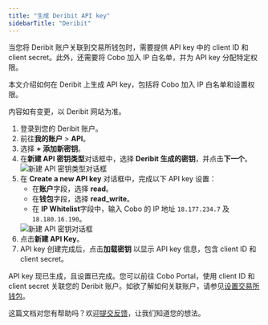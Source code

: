```yaml
---
title: "生成 Deribit API key"
sidebarTitle: "Deribit"
---
```


当您将 Deribit 账户关联到交易所钱包时，需要提供 API key 中的 client ID 和 client secret。此外，还需要将 Cobo 加入 IP 白名单，并为 API key 分配特定权限。

本文介绍如何在 Deribit 上生成 API key，包括将 Cobo 加入 IP 白名单和设置权限。

<Note>内容如有变更，以 Deribit 网站为准。</Note>

1. 登录到您的 Deribit 账户。
2. 前往**我的账户** > **API**。
3. 选择 **+ 添加新密钥**。
4. 在**新建 API 密钥类型**对话框中，选择 **Deribit 生成的密钥**，并点击**下一个**。
    <img src="/cn/images/exchange-wallet/deribit_1.png" className="screenshot_modal" alt="新建 API 密钥类型对话框" />
5. 在 **Create a new API key** 对话框中，完成以下 API key 设置：
    - 在**账户**字段，选择 **read**。
    - 在**钱包**字段，选择 **read_write**。
    - 在 **IP Whitelist**字段中，输入 Cobo 的 IP 地址 `18.177.234.7` 及 `18.180.16.190`。
    <img src="/cn/images/exchange-wallet/deribit_2.png" className="screenshot_modal" alt="新建 API 密钥对话框" />
6. 点击**新建 API Key**。
7. API key 创建完成后，点击**加载密钥** 以显示 API key 信息，包含 client ID 和 client secret。

API key 现已生成，且设置已完成。您可以前往 Cobo Portal，使用 client ID 和 client secret 关联您的 Deribit 账户。如欲了解如何关联账户，请参见[设置交易所钱包](/cn/portal/exchange-wallets/set-up)。 

<Tip>这篇文档对您有帮助吗？欢迎[提交反馈](https://forms.zohopublic.com/cobo/form/DocumentFeedbackForm/formperma/QvLOhxJv1_JMsJ-1dleZ8Itb_7rzN-LtgvsDdxosoVI)，让我们知道您的想法。</Tip>